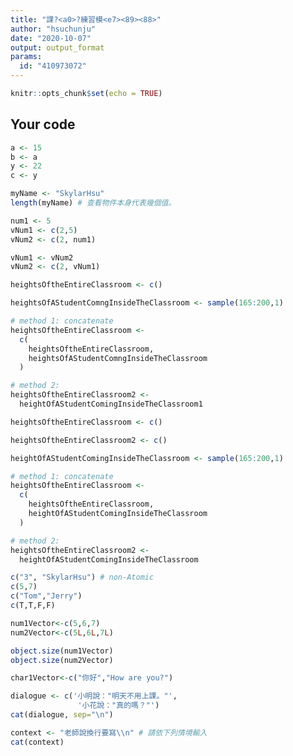 ---
title: "課?<a0>?練習模<e7><89><88>"
author: "hsuchunju"
date: "2020-10-07"
output: output_format
params:
  id: "410973072"
---

```{r setup, include=FALSE}
knitr::opts_chunk$set(echo = TRUE)
```

## Your code

```{r}
a <- 15
b <- a
y <- 22
c <- y
```
```{r}
myName <- "SkylarHsu"
length(myName) # 查看物件本身代表幾個值。
```
```{r}
num1 <- 5
vNum1 <- c(2,5)
vNum2 <- c(2, num1)
```
```{r}
vNum1 <- vNum2
vNum2 <- c(2, vNum1)
```


```{r}
heightsOftheEntireClassroom <- c()
```

```{r}
heightsOfAStudentComngInsideTheClassroom <- sample(165:200,1)
```

```{r}
# method 1: concatenate
heightsOftheEntireClassroom <-
  c(
    heightsOftheEntireClassroom,
    heightsOfAStudentComngInsideTheClassroom
  )
```

```{r}
# method 2: 
heightsOftheEntireClassroom2 <-
  heightOfAStudentComingInsideTheClassroom1
```

```{r}
heightsOftheEntireClassroom <- c()

heightsOftheEntireClassroom2 <- c()
```

```{r}
heightOfAStudentComingInsideTheClassroom <- sample(165:200,1)
```

```{r}
# method 1: concatenate 
heightsOftheEntireClassroom <-
  c(
    heightsOftheEntireClassroom,
    heightOfAStudentComingInsideTheClassroom
  )
```

```{r}
# method 2: 
heightsOftheEntireClassroom2 <-
  heightOfAStudentComingInsideTheClassroom
```

```{r}
c("3", "SkylarHsu") # non-Atomic
c(5,7)
c("Tom","Jerry")
c(T,T,F,F)
```

```{r}
num1Vector<-c(5,6,7)
num2Vector<-c(5L,6L,7L)
```

```{r}

object.size(num1Vector)
object.size(num2Vector)
```

```{r}
char1Vector<-c("你好","How are you?")
```

```{r}
dialogue <- c('小明說："明天不用上課。"',
               '小花說："真的嗎？"')
cat(dialogue, sep="\n") 
```

```{r}
context <- "老師說換行要寫\\n" # 請依下列情境輸入
cat(context)
```

